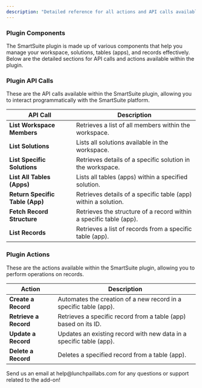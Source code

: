 ```yaml
---
description: "Detailed reference for all actions and API calls available in the SmartSuite Plugin."
---
```


### Plugin Components

The SmartSuite plugin is made up of various components that help you manage your workspace, solutions, tables (apps), and records effectively. Below are the detailed sections for API calls and actions available within the plugin.

### Plugin API Calls

These are the API calls available within the SmartSuite plugin, allowing you to interact programmatically with the SmartSuite platform.

| **API Call**                    | **Description**                                                    |
| ------------------------------- | ------------------------------------------------------------------ |
| **List Workspace Members**      | Retrieves a list of all members within the workspace.              |
| **List Solutions**              | Lists all solutions available in the workspace.                    |
| **List Specific Solutions**     | Retrieves details of a specific solution in the workspace.         |
| **List All Tables (Apps)**      | Lists all tables (apps) within a specified solution.               |
| **Return Specific Table (App)** | Retrieves details of a specific table (app) within a solution.     |
| **Fetch Record Structure**      | Retrieves the structure of a record within a specific table (app). |
| **List Records**                | Retrieves a list of records from a specific table (app).           |

### Plugin Actions

These are the actions available within the SmartSuite plugin, allowing you to perform operations on records.

| **Action**            | **Description**                                                     |
| --------------------- | ------------------------------------------------------------------- |
| **Create a Record**   | Automates the creation of a new record in a specific table (app).   |
| **Retrieve a Record** | Retrieves a specific record from a table (app) based on its ID.     |
| **Update a Record**   | Updates an existing record with new data in a specific table (app). |
| **Delete a Record**   | Deletes a specified record from a table (app).                      |

<CardGroup cols={1}>
  <Card
    title="Need help of have a request?"
    icon="envelope"
    href="mailto:help@lunchpaillabs.com"
  >
    Send us an email at help@lunchpaillabs.com for any questions or support
    related to the add-on!
  </Card>
</CardGroup>
